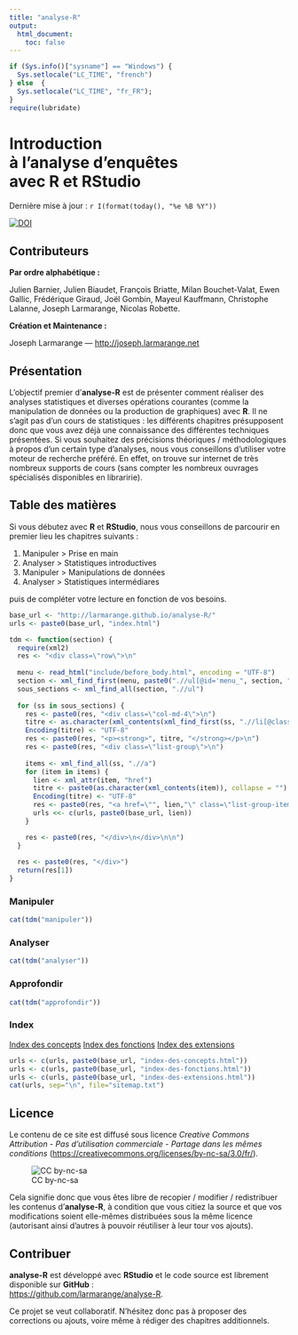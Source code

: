```yaml
---
title: "analyse-R"
output:
  html_document:
    toc: false
---
```


```r
if (Sys.info()["sysname"] == "Windows") {
  Sys.setlocale("LC_TIME", "french")
} else  {
  Sys.setlocale("LC_TIME", "fr_FR");
}
require(lubridate)
```


<div class="jumbotron">
  <h1>Introduction <br />à l'analyse d'enquêtes <br />avec R et RStudio</h1>
  <p>Dernière mise à jour : `r I(format(today(), "%e %B %Y"))`</p>
</div>

[![DOI](https://zenodo.org/badge/34986666.svg)](https://zenodo.org/badge/latestdoi/34986666)

## Contributeurs

**Par ordre alphabétique :**

Julien Barnier, 
Julien Biaudet,
François Briatte,
Milan Bouchet-Valat, 
Ewen Gallic,
Frédérique Giraud,
Joël Gombin,
Mayeul Kauffmann,
Christophe Lalanne,
Joseph Larmarange,
Nicolas Robette.

**Création et Maintenance :**

Joseph Larmarange --- <http://joseph.larmarange.net>

## Présentation{#presentation}

L'objectif premier d'**analyse-R** est de présenter comment réaliser des analyses statistiques
et diverses opérations courantes (comme la manipulation de données ou la production de graphiques) avec **R**. 
Il ne s'agit pas d'un cours de statistiques : les différents chapitres présupposent donc que vous avez déjà 
une connaissance des différentes techniques présentées.
Si vous souhaitez des précisions théoriques / méthodologiques à propos d'un certain type
d'analyses, nous vous conseillons d'utiliser votre moteur de recherche préféré. En effet, on trouve sur 
internet de très nombreux supports de cours (sans compter les nombreux ouvrages spécialisés disponibles
en libraririe).


## Table des matières{#tdm}

Si vous débutez avec **R** et **RStudio**, nous vous conseillons de parcourir en premier lieu
les chapitres suivants :

1. Manipuler > Prise en main
2. Analyser > Statistiques introductives
3. Manipuler > Manipulations de données
4. Analyser > Statistiques intermédiares

puis de compléter votre lecture en fonction de vos besoins.

```r
base_url <- "http://larmarange.github.io/analyse-R/"
urls <- paste0(base_url, "index.html")

tdm <- function(section) {
  require(xml2)
  res <- "<div class=\"row\">\n"
  
  menu <- read_html("include/before_body.html", encoding = "UTF-8")
  section <- xml_find_first(menu, paste0(".//ul[@id='menu_", section, "']"))
  sous_sections <- xml_find_all(section, ".//ul")
  
  for (ss in sous_sections) {
    res <- paste0(res, "<div class=\"col-md-4\">\n")
    titre <- as.character(xml_contents(xml_find_first(ss, ".//li[@class='dropdown-header']")))
    Encoding(titre) <- "UTF-8"
    res <- paste0(res, "<p><strong>", titre, "</strong></p>\n")
    res <- paste0(res, "<div class=\"list-group\">\n")
    
    items <- xml_find_all(ss, ".//a")
    for (item in items) {
      lien <- xml_attr(item, "href")
      titre <- paste0(as.character(xml_contents(item)), collapse = "")
      Encoding(titre) <- "UTF-8"
      res <- paste0(res, "<a href=\"", lien,"\" class=\"list-group-item\">", titre, "</a>\n")
      urls <<- c(urls, paste0(base_url, lien))
    }

    res <- paste0(res, "</div>\n</div>\n\n")
  }
  
  res <- paste0(res, "</div>")
  return(res[1])
}
```

### Manipuler

```r
cat(tdm("manipuler"))
```


### Analyser

```r
cat(tdm("analyser"))
```

### Approfondir

```r
cat(tdm("approfondir"))
```

### Index

<div class="list-group">
  <a href="index-des-concepts.html" class="list-group-item">Index des concepts</a>
  <a href="index-des-fonctions.html" class="list-group-item">Index des fonctions</a>
  <a href="index-des-extensions.html" class="list-group-item">Index des extensions</a>
</div>

```r
urls <- c(urls, paste0(base_url, "index-des-concepts.html"))
urls <- c(urls, paste0(base_url, "index-des-fonctions.html"))
urls <- c(urls, paste0(base_url, "index-des-extensions.html"))
cat(urls, sep="\n", file="sitemap.txt")
```

## Licence

Le contenu de ce site est diffusé sous licence 
*Creative Commons Attribution - Pas d'utilisation commerciale - Partage dans les mêmes conditions* 
(<https://creativecommons.org/licenses/by-nc-sa/3.0/fr/>).

![CC by-nc-sa](images\by-nc-sa.svg)

Cela signifie donc que vous êtes libre de recopier / modifier / redistribuer les contenus d'**analyse-R**,
à condition que vous citiez la source et que vos modifications soient elle-mêmes distribuées sous la 
même licence (autorisant ainsi d'autres à pouvoir réutiliser à leur tour vos ajouts).

## Contribuer

**analyse-R** est développé avec **RStudio** et le code source est librement disponible sur **GitHub** :<br />
<https://github.com/larmarange/analyse-R>.

Ce projet se veut collaboratif. N'hésitez donc pas à proposer des corrections ou ajouts, voire même
à rédiger des chapitres additionnels.
